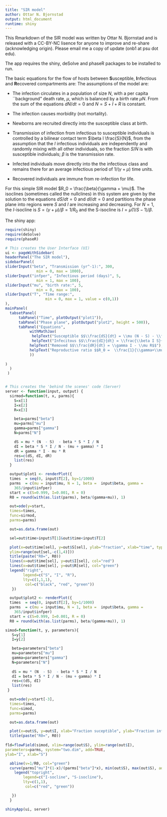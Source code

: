 ```yaml
---
title: "SIR model"
author: Ottar N. Bjornstad
output: html_document
runtime: shiny
---
```


This Rmarkdown of the SIR model was written by Ottar N. Bjornstad and is released with a CC-BY-NC lisence for anyone to improve and re-share (acknowledging origin). Please email me a copy of update (onb1 at psu dot edu).

The app requires the shiny, deSolve and phaseR packages to be installed to run.

The basic equations for the flow of hosts between **S**usceptible, **I**nfectious and **R**ecovered
 compartments are:
\begin{align}
    \frac{dS}{dt} =& \underbrace{\mu N}_{\mbox{birth}} - \underbrace{\beta I \frac{S}{N}}_{\mbox{infection}} - \underbrace{\mu S}_{\mbox{death}} \label{eq:sirs}\\
     \frac{dI}{dt} =& \underbrace{\beta I \frac{S}{N}}_{\mbox{infection}} - \underbrace{\gamma I}_{\mbox{recovery}} - \underbrace{\mu I}_{\mbox{death}}  \label{eq:siri}\\
     \frac{dR}{dt} =& \underbrace{\gamma I}_{\mbox{recovery}} - \underbrace{\mu R}_{\mbox{death}} \label{eq:sirr}
\end{align}
The assumptions of the model are:

 
- The infection circulates 
     in a population of size $N$, with a per capita ``background"
     death rate, $\mu$, which is balanced by a
     birth rate $\mu N$. From the sum of the equations $dN/dt=0$ and $N=S+I+R$ is constant.

- The infection causes morbidity (not mortality).

- Newborns are recruited directly into the susceptible
     class at birth.

- Transmission of infection from infectious to
     susceptible individuals is controlled by a bilinear contact
     term $\beta I \frac{S}{N}$, from the assumption that the $I$ infectious individuals are independently and randomly
     mixing with all other individuals, so the fraction $S/N$ is with susceptible individuals; $\beta$ is the transmission rate.

- Infected individuals move directly into the 
     the infectious class and remains there 
     for an average infectious period of $1/(\gamma+\mu)$ time units.

- Recovered individuals are immune
     from re-infection for life.

For this simple SIR model $R_0 = \frac{\beta}{\gamma + \mu}$. The isoclines (sometimes called the nullclines) in this system are given by the solution to the 
equations $dS/dt=0$ and $dI/dt=0$ and partitions the phase plane into regions 
were $S$ and $I$ are increasing and decreasing. 
For $N=1$, the $I$-isocline is $S = (\gamma +\mu)/\beta = 1/R_0$
and the S-isocline is $I= \mu (1/S-1)/\beta$.

The  shiny app:

```r
require(shiny)
require(deSolve)
require(phaseR)

# This creates the User Interface (UI)
ui <- pageWithSidebar(
headerPanel("The SIR model"),
sidebarPanel(
sliderInput("beta", "Transmission (yr^-1):", 300,
              min = 0, max = 1000),
sliderInput("infper", "Infectious period (days)", 5,
              min = 1, max = 100),
sliderInput("mu", "birth rate:", 5,
              min = 0, max = 100),
sliderInput("T", "Time range:",
                  min = 0, max = 1, value = c(0,1))
),
mainPanel(
  tabsetPanel(
      tabPanel("Time", plotOutput("plot1")), 
      tabPanel("Phase plane", plotOutput("plot2", height = 500)),
      tabPanel("Equations", 
           withMathJax(
            helpText("Susceptible $$\\frac{dS}{dt} = \\mu (N - S) - \\frac{\\beta I S}{N}$$"),
            helpText("Infecitous $$\\frac{dI}{dt} = \\frac{\\beta I S}{N} - (\\mu+\\sigma) I$$"),
           helpText("Removed $$\\frac{dR}{dt} = \\gamma I - \\mu R$$"),
           helpText("Reproductive ratio $$R_0 =  \\frac{1}{\\gamma+\\mu} \\frac{\\beta N}{N}$$")             
           ))
  
)   
  )
 )


# This creates the 'behind the scenes' code (Server)
server <- function(input, output) {
  sirmod=function(t, x, parms){
    S=x[1]
    I=x[2]
    R=x[3]

    beta=parms["beta"]
    mu=parms["mu"]
    gamma=parms["gamma"]
    N=parms["N"]

    dS = mu * (N  - S)  - beta * S * I / N
    dI = beta * S * I / N - (mu + gamma) * I
    dR = gamma * I - mu * R
    res=c(dS, dI, dR)
    list(res)
  }

  output$plot1 <- renderPlot({
  times  = seq(0, input$T[2], by=1/1000)
  parms  = c(mu = input$mu, N = 1, beta =  input$beta, gamma =
    365/input$infper)
  start = c(S=0.999, I=0.001, R = 0)
  R0 = round(with(as.list(parms), beta/(gamma+mu)), 1)

  out=ode(y=start,
  times=times,
  func=sirmod,
  parms=parms)

  out=as.data.frame(out)

  sel=out$time>input$T[1]&out$time<input$T[2]

  plot(x=out$time[sel], y=out$S[sel], ylab="fraction", xlab="time", type="l",
  ylim=range(out[sel,-c(1,4)]))
  title(paste("R0=", R0))
  lines(x=out$time[sel], y=out$I[sel], col="red")
  lines(x=out$time[sel], y=out$R[sel], col="green")
  legend("right",
        legend=c("S", "I", "R"),
        lty=c(1,1,1),
         col=c("black", "red", "green"))
   })

  output$plot2 <- renderPlot({
  times  = seq(0, input$T[2], by=1/1000)
  parms  = c(mu = input$mu, N = 1, beta =  input$beta, gamma =
    365/input$infper)
  start = c(S=0.999, I=0.001, R = 0)
  R0 = round(with(as.list(parms), beta/(gamma+mu)), 1)

simod=function(t, y, parameters){
   S=y[1]
   I=y[2]

   beta=parameters["beta"]
   mu=parameters["mu"]
   gamma=parameters["gamma"]
   N=parameters["N"]
   
   dS = mu * (N  - S)  - beta * S * I / N
   dI = beta * S * I / N - (mu + gamma) * I
   res=c(dS, dI)
   list(res)
 }

  out=ode(y=start[-3],
  times=times,
  func=simod,
  parms=parms)

  out=as.data.frame(out)

  plot(x=out$S, y=out$I, xlab="Fraction suceptible", ylab="Fraction infected", type="l")
  title(paste("R0=", R0))
  
fld=flowField(simod, xlim=range(out$S), ylim=range(out$I), 
parameters=parms, system="two.dim", add=TRUE,
ylab="I", xlab="S")

  abline(v=1/R0, col="green")
  curve(parms["mu"]*(1-x)/(parms["beta"]*x), min(out$S), max(out$S), add=TRUE, col="red")
    legend("topright",
        legend=c("I-socline", "S-isocline"),
        lty=c(1,1),
         col=c("red", "green"))

   })
  }

shinyApp(ui, server)
```

